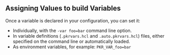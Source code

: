 ## Assigning Values to build Variables

Once a variable is declared in your configuration, you can set it:

- Individually, with the `-var foo=bar` command line option.
- In variable definitions (`.pkrvars.hcl` and `.auto.pkrvars.hcl`) files,
  either specified on the command line or automatically loaded.
- As environment variables, for example: `PKR_VAR_foo=bar`
